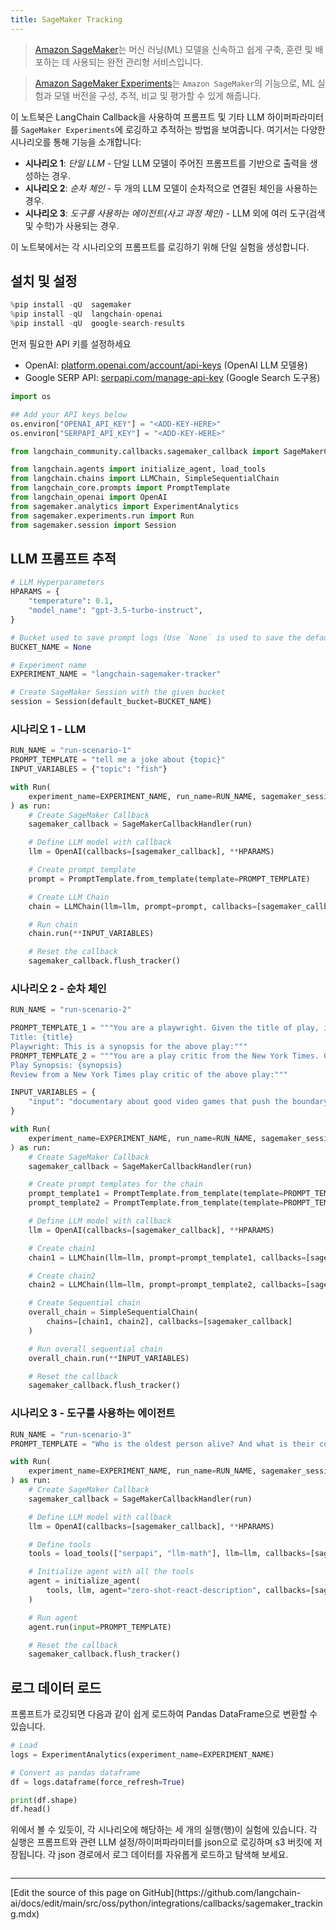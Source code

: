 ```yaml
---
title: SageMaker Tracking
---
```


>[Amazon SageMaker](https://aws.amazon.com/sagemaker/)는 머신 러닝(ML) 모델을 신속하고 쉽게 구축, 훈련 및 배포하는 데 사용되는 완전 관리형 서비스입니다.

>[Amazon SageMaker Experiments](https://docs.aws.amazon.com/sagemaker/latest/dg/experiments.html)는 `Amazon SageMaker`의 기능으로, ML 실험과 모델 버전을 구성, 추적, 비교 및 평가할 수 있게 해줍니다.

이 노트북은 LangChain Callback을 사용하여 프롬프트 및 기타 LLM 하이퍼파라미터를 `SageMaker Experiments`에 로깅하고 추적하는 방법을 보여줍니다. 여기서는 다양한 시나리오를 통해 기능을 소개합니다:

* **시나리오 1**: *단일 LLM* - 단일 LLM 모델이 주어진 프롬프트를 기반으로 출력을 생성하는 경우.
* **시나리오 2**: *순차 체인* - 두 개의 LLM 모델이 순차적으로 연결된 체인을 사용하는 경우.
* **시나리오 3**: *도구를 사용하는 에이전트(사고 과정 체인)* - LLM 외에 여러 도구(검색 및 수학)가 사용되는 경우.

이 노트북에서는 각 시나리오의 프롬프트를 로깅하기 위해 단일 실험을 생성합니다.

## 설치 및 설정

```python
%pip install -qU  sagemaker
%pip install -qU  langchain-openai
%pip install -qU  google-search-results
```

먼저 필요한 API 키를 설정하세요

* OpenAI: [platform.openai.com/account/api-keys](https://platform.openai.com/account/api-keys) (OpenAI LLM 모델용)
* Google SERP API: [serpapi.com/manage-api-key](https://serpapi.com/manage-api-key) (Google Search 도구용)

```python
import os

## Add your API keys below
os.environ["OPENAI_API_KEY"] = "<ADD-KEY-HERE>"
os.environ["SERPAPI_API_KEY"] = "<ADD-KEY-HERE>"
```

```python
from langchain_community.callbacks.sagemaker_callback import SageMakerCallbackHandler
```

```python
from langchain.agents import initialize_agent, load_tools
from langchain.chains import LLMChain, SimpleSequentialChain
from langchain_core.prompts import PromptTemplate
from langchain_openai import OpenAI
from sagemaker.analytics import ExperimentAnalytics
from sagemaker.experiments.run import Run
from sagemaker.session import Session
```

## LLM 프롬프트 추적

```python
# LLM Hyperparameters
HPARAMS = {
    "temperature": 0.1,
    "model_name": "gpt-3.5-turbo-instruct",
}

# Bucket used to save prompt logs (Use `None` is used to save the default bucket or otherwise change it)
BUCKET_NAME = None

# Experiment name
EXPERIMENT_NAME = "langchain-sagemaker-tracker"

# Create SageMaker Session with the given bucket
session = Session(default_bucket=BUCKET_NAME)
```

### 시나리오 1 - LLM

```python
RUN_NAME = "run-scenario-1"
PROMPT_TEMPLATE = "tell me a joke about {topic}"
INPUT_VARIABLES = {"topic": "fish"}
```

```python
with Run(
    experiment_name=EXPERIMENT_NAME, run_name=RUN_NAME, sagemaker_session=session
) as run:
    # Create SageMaker Callback
    sagemaker_callback = SageMakerCallbackHandler(run)

    # Define LLM model with callback
    llm = OpenAI(callbacks=[sagemaker_callback], **HPARAMS)

    # Create prompt template
    prompt = PromptTemplate.from_template(template=PROMPT_TEMPLATE)

    # Create LLM Chain
    chain = LLMChain(llm=llm, prompt=prompt, callbacks=[sagemaker_callback])

    # Run chain
    chain.run(**INPUT_VARIABLES)

    # Reset the callback
    sagemaker_callback.flush_tracker()
```

### 시나리오 2 - 순차 체인

```python
RUN_NAME = "run-scenario-2"

PROMPT_TEMPLATE_1 = """You are a playwright. Given the title of play, it is your job to write a synopsis for that title.
Title: {title}
Playwright: This is a synopsis for the above play:"""
PROMPT_TEMPLATE_2 = """You are a play critic from the New York Times. Given the synopsis of play, it is your job to write a review for that play.
Play Synopsis: {synopsis}
Review from a New York Times play critic of the above play:"""

INPUT_VARIABLES = {
    "input": "documentary about good video games that push the boundary of game design"
}
```

```python
with Run(
    experiment_name=EXPERIMENT_NAME, run_name=RUN_NAME, sagemaker_session=session
) as run:
    # Create SageMaker Callback
    sagemaker_callback = SageMakerCallbackHandler(run)

    # Create prompt templates for the chain
    prompt_template1 = PromptTemplate.from_template(template=PROMPT_TEMPLATE_1)
    prompt_template2 = PromptTemplate.from_template(template=PROMPT_TEMPLATE_2)

    # Define LLM model with callback
    llm = OpenAI(callbacks=[sagemaker_callback], **HPARAMS)

    # Create chain1
    chain1 = LLMChain(llm=llm, prompt=prompt_template1, callbacks=[sagemaker_callback])

    # Create chain2
    chain2 = LLMChain(llm=llm, prompt=prompt_template2, callbacks=[sagemaker_callback])

    # Create Sequential chain
    overall_chain = SimpleSequentialChain(
        chains=[chain1, chain2], callbacks=[sagemaker_callback]
    )

    # Run overall sequential chain
    overall_chain.run(**INPUT_VARIABLES)

    # Reset the callback
    sagemaker_callback.flush_tracker()
```

### 시나리오 3 - 도구를 사용하는 에이전트

```python
RUN_NAME = "run-scenario-3"
PROMPT_TEMPLATE = "Who is the oldest person alive? And what is their current age raised to the power of 1.51?"
```

```python
with Run(
    experiment_name=EXPERIMENT_NAME, run_name=RUN_NAME, sagemaker_session=session
) as run:
    # Create SageMaker Callback
    sagemaker_callback = SageMakerCallbackHandler(run)

    # Define LLM model with callback
    llm = OpenAI(callbacks=[sagemaker_callback], **HPARAMS)

    # Define tools
    tools = load_tools(["serpapi", "llm-math"], llm=llm, callbacks=[sagemaker_callback])

    # Initialize agent with all the tools
    agent = initialize_agent(
        tools, llm, agent="zero-shot-react-description", callbacks=[sagemaker_callback]
    )

    # Run agent
    agent.run(input=PROMPT_TEMPLATE)

    # Reset the callback
    sagemaker_callback.flush_tracker()
```

## 로그 데이터 로드

프롬프트가 로깅되면 다음과 같이 쉽게 로드하여 Pandas DataFrame으로 변환할 수 있습니다.

```python
# Load
logs = ExperimentAnalytics(experiment_name=EXPERIMENT_NAME)

# Convert as pandas dataframe
df = logs.dataframe(force_refresh=True)

print(df.shape)
df.head()
```

위에서 볼 수 있듯이, 각 시나리오에 해당하는 세 개의 실행(행)이 실험에 있습니다. 각 실행은 프롬프트와 관련 LLM 설정/하이퍼파라미터를 json으로 로깅하며 s3 버킷에 저장됩니다. 각 json 경로에서 로그 데이터를 자유롭게 로드하고 탐색해 보세요.

```python

```

---

<Callout icon="pen-to-square" iconType="regular">
  [Edit the source of this page on GitHub](https://github.com/langchain-ai/docs/edit/main/src/oss/python/integrations/callbacks/sagemaker_tracking.mdx)
</Callout>
